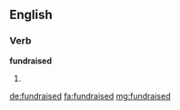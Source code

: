 ==English==

===Verb===
'''fundraised'''

# {{past of|fundraise}}

[[de:fundraised]]
[[fa:fundraised]]
[[mg:fundraised]]